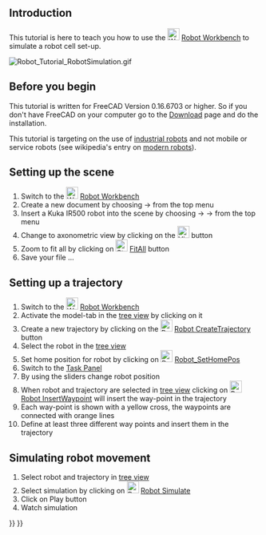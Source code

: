<languages/>
{{TutorialInfo
|Topic= Robot Workbench
|Level= Beginner
|Time=
|Author=r-frank
|FCVersion=0.16.6703
|Files=
}}

== Introduction ==
This tutorial is here to teach you how to use the [[Image:Workbench_Robot.svg|24px]] [[Robot Workbench]] to simulate a robot cell set-up.

[[Image:Robot_Tutorial_RobotSimulation.gif]]
{{Caption|Final result of this tutorial}}

== Before you begin ==
This tutorial is written for FreeCAD Version 0.16.6703 or higher. So if you don't have FreeCAD on your 
computer go to the [[Download]] page and do the installation. 

This tutorial is targeting on the use of [http://en.wikipedia.org/wiki/Industrial_robot industrial robots]
and not mobile or service robots (see wikipedia's entry on [http://en.wikipedia.org/wiki/Robot#Modern_robots modern robots]).

==Setting up the scene==
#Switch to the [[Image:Workbench_Robot.svg|24px]] [[Robot Workbench]]
#Create a new document by choosing {{KEY|File}} → {{KEY| New}} from the top menu
#Insert a Kuka IR500 robot into the scene by choosing {{KEY|Robot}} → {{KEY|Insert Robots}} → {{KEY|Kuka IR500}} from the top menu
#Change to axonometric view by clicking on the [[Image:View-axometric.svg|24px]] button
#Zoom to fit all by clicking on [[Image:Std_ViewFitAll.svg|24px]] [[Std ViewFitAll|FitAll]] button
#Save your file ...

==Setting up a trajectory==
#Switch to the [[Image:Workbench_Robot.svg|24px]] [[Robot Workbench]]
#Activate the model-tab in the [[tree view]] by clicking on it
#Create a new trajectory by clicking on the [[Image:Robot_CreateTrajectory.svg|24px]] [[Robot CreateTrajectory]] button
#Select the robot in the [[tree view]]
#Set home position for robot by clicking on [[Image:Robot_SetHomePos.svg|24px]] [[Robot SetHomePos|Robot_SetHomePos]]
#Switch to the [[Task Panel]]
#By using the sliders change robot position
#When robot and trajectory are selected in [[tree view]] clicking on [[Image:Robot_InsertWaypoint.svg|24px]] [[Robot InsertWaypoint|Robot InsertWaypoint]] will insert the way-point in the trajectory
#Each way-point is shown with a yellow cross, the waypoints are connected with orange lines
#Define at least three different way points and insert them in the trajectory

==Simulating robot movement==
#Select robot and trajectory in [[tree view]]
#Select simulation by clicking on [[Image:Robot_Simulate.svg|24px]] [[Robot Simulate|Robot Simulate]]
#Click on Play {{KEY| &#9654;}} button
#Watch simulation

{{Robot Tools navi{{#translation:}}}}
{{Userdocnavi{{#translation:}}}}